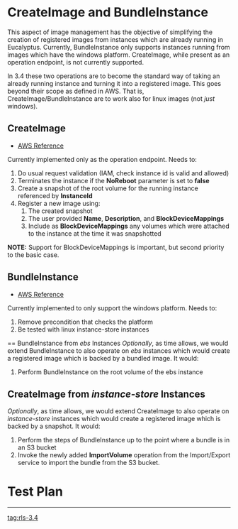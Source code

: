 = CreateImage and BundleInstance =
This aspect of image management has the objective of simplifying the creation of registered images from instances which are already running in Eucalyptus.  Currently, BundleInstance only supports instances running from images which have the windows platform.  CreateImage, while present as an operation endpoint, is not currently supported.

In 3.4 these two operations are to become the standard way of taking an already running instance and turning it into a registered image.  This goes beyond their scope as defined in AWS.  That is, CreateImage/BundleInstance are to work also for linux images (not ''just'' windows).

== CreateImage ==
* [http://docs.aws.amazon.com/AWSEC2/latest/APIReference/ApiReference-query-CreateImage.html AWS Reference]
Currently implemented only as the operation endpoint.  Needs to:
# Do usual request validation (IAM, check instance id is valid and allowed)
# Terminates the instance if the '''NoReboot''' parameter is set to '''false'''
# Create a snapshot of the root volume for the running instance referenced by '''InstanceId'''
# Register a new image using:
## The created snapshot 
## The user provided '''Name''', '''Description''', and '''BlockDeviceMappings'''
## Include as '''BlockDeviceMappings''' any volumes which were attached to the instance at the time it was snapshotted
'''NOTE:''' Support for BlockDeviceMappings is important, but second priority to the basic case.

== BundleInstance ==
* [http://docs.aws.amazon.com/AWSEC2/latest/APIReference/ApiReference-query-BundleInstance.html AWS Reference]
Currently implemented to only support the windows platform.  Needs to:
# Remove precondition that checks the platform
# Be tested with linux instance-store instances

== BundleInstance from ''ebs'' Instances
''Optionally'', as time allows, we would extend BundleInstance to also operate on ''ebs'' instances which would create a registered image which is backed by a bundled image.  It would:
# Perform BundleInstance on the root volume of the ebs instance

== CreateImage from ''instance-store'' Instances ==
''Optionally'', as time allows, we would extend CreateImage to also operate on ''instance-store'' instances which would create a registered image which is backed by a snapshot.  It would:
# Perform the steps of BundleInstance up to the point where a bundle is in an S3 bucket
# Invoke the newly added '''ImportVolume''' operation from the Import/Export service to import the bundle from the S3 bucket.

= Test Plan =

----
[[tag:rls-3.4]]

